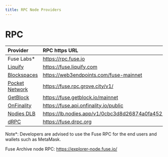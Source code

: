 ```yaml
---
title: RPC Node Providers
---
```


# RPC

| Provider                                                       | RPC https URL                          |
| :------------------------------------------------------------- | :------------------------------------- |
| Fuse Labs\*                                                    | https://rpc.fuse.io                    |
| [Liquify](https://www.liquify.com/)                            | https://fuse.liquify.com               |
| [Blockspaces](https://www.blockspaces.com/web3-infrastructure) | https://web3endpoints.com/fuse-mainnet |
| [Pocket Network](https://www.pokt.network/)                    | https://fuse.rpc.grove.city/v1/        |
| [GetBlock](https://getblock.io/)                               | https://fuse.getblock.io/mainnet       |
| [OnFinality](https://onfinality.io/)                           | https://fuse.api.onfinality.io/public  |
| [Nodies DLB](https://www.nodies.app/)                          | https://lb.nodies.app/v1/0cbc3d8d26874a0fa45221f001b8b364 |
| [dRPC](https://www.drpc.org/)                                  | https://fuse.drpc.org |

Note\*: Developers are advised to use the Fuse RPC for the end users and wallets such as MetaMask.

Fuse Archive node RPC: https://explorer-node.fuse.io/
